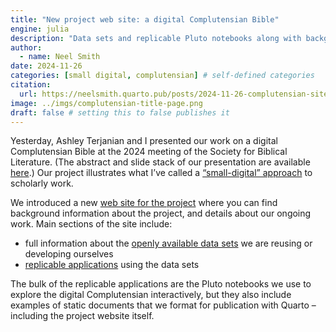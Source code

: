 ```yaml
---
title: "New project web site: a digital Complutensian Bible"
engine: julia
description: "Data sets and replicable Pluto notebooks along with background information about the project."
author:
  - name: Neel Smith
date: 2024-11-26
categories: [small digital, complutensian] # self-defined categories
citation: 
  url: https://neelsmith.quarto.pub/posts/2024-11-26-complutensian-site/ 
image: ../imgs/complutensian-title-page.png
draft: false # setting this to false publishes it
---
```


Yesterday, Ashley Terjanian and I presented our work on a digital Complutensian Bible at the 2024 meeting of the Society for Biblical Literature.  (The abstract and slide stack of our presentation are available [here](https://neelsmith.quarto.pub/digitalcomplutensian/presentations/sbl2024/).) Our project illustrates what I've called a ["small-digital" approach](https://neelsmith.quarto.pub/posts/2024-10-28-small-digital/index.html) to scholarly work. 




We introduced a new [web site for the project](https://neelsmith.quarto.pub/digitalcomplutensian) where you can find background information about the project, and details about our ongoing work. Main sections of the site include:

- full information about the [openly available data sets](https://neelsmith.quarto.pub/digitalcomplutensian/resources) we are reusing or developing ourselves 
- [replicable applications](https://neelsmith.quarto.pub/digitalcomplutensian/examples/) using the data sets

The bulk of the replicable applications are the Pluto notebooks we use to explore the digital Complutensian interactively, but they also include examples of static documents that we format for publication with Quarto -- including the project website itself.
